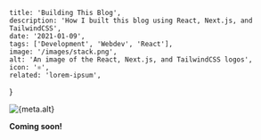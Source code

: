 
    title: 'Building This Blog',
    description: 'How I built this blog using React, Next.js, and TailwindCSS',
    date: '2021-01-09',
    tags: ['Development', 'Webdev', 'React'],
    image: '/images/stack.png',
    alt: 'An image of the React, Next.js, and TailwindCSS logos',
    icon: '⚛️',
    related: 'lorem-ipsum',
}


<div className="flex justify-center">
    <Image
        width={512}
        height={512}
        src={banner}
        alt={meta.alt}
        placeholder="blur"
        priority
    />
</div>

**Coming soon!**
